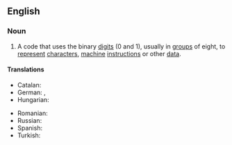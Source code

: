 ==English==

===Noun===
{{en-noun|~}}

# {{lb|en|computing}} A code that uses the binary [[digit]]s (0 and 1), usually in [[group]]s of eight, to [[represent]] [[character]]s, [[machine]] [[instruction]]s or other [[data]].

====Translations====
{{trans-top|code that uses binary digits}}
* Catalan: {{t|ca|codi binari|m}}
* German: {{t+|de|Binärcode|m}}, {{t|de|Binärkode|m}}
* Hungarian: {{t|hu|bináris kód}}
{{trans-mid}}
* Romanian: {{t|ro|cod binar|n}}
* Russian: {{t|ru|двои́чный код|m}}
* Spanish: {{t+|es|código binario|m}}
* Turkish: {{t|tr|ikili kod}}
{{trans-bottom}}